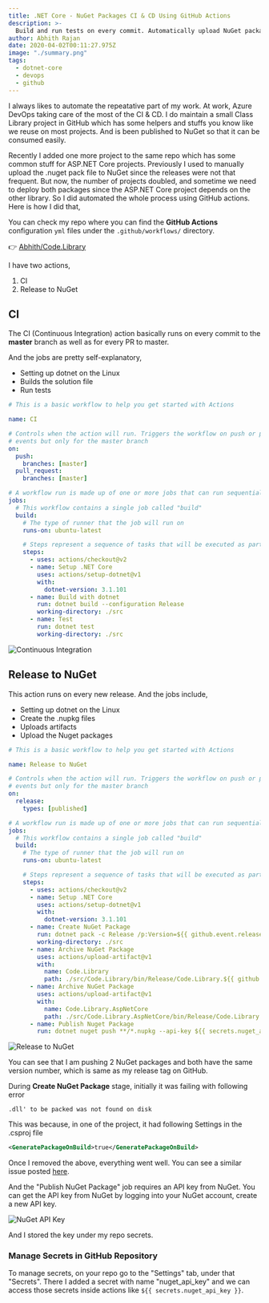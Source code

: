 ```yaml
---
title: .NET Core - NuGet Packages CI & CD Using GitHub Actions
description: >-
  Build and run tests on every commit. Automatically upload NuGet packages on every release. All using GitHub actions for your .NET Core Class Libraries.
author: Abhith Rajan
date: 2020-04-02T00:11:27.975Z
image: "./summary.png"
tags:
  - dotnet-core
  - devops
  - github
---
```


I always likes to automate the repeatative part of my work. At work, Azure DevOps taking care of the most of the CI & CD. I do maintain a small Class Library project in GitHub which has some helpers and stuffs you know like we reuse on most projects. And is been published to NuGet so that it can be consumed easily.

Recently I added one more project to the same repo which has some common stuff for ASP.NET Core projects. Previously I used to manually upload the .nuget pack file to NuGet since the releases were not that frequent. But now, the number of projects doubled, and sometime we need to deploy both packages since the ASP.NET Core project depends on the other library. So I did automated the whole process using GitHub actions. Here is how I did that,

You can check my repo where you can find the **GitHub Actions** configuration `yml` files under the `.github/workflows/` directory.

:point_right: [Abhith/Code.Library](https://github.com/Abhith/Code.Library)

I have two actions,

1. CI
2. Release to NuGet

## CI

The CI (Continuous Integration) action basically runs on every commit to the **master** branch as well as for every PR to master.

And the jobs are pretty self-explanatory,

- Setting up dotnet on the Linux
- Builds the solution file
- Run tests

```yml
# This is a basic workflow to help you get started with Actions

name: CI

# Controls when the action will run. Triggers the workflow on push or pull request
# events but only for the master branch
on:
  push:
    branches: [master]
  pull_request:
    branches: [master]

# A workflow run is made up of one or more jobs that can run sequentially or in parallel
jobs:
  # This workflow contains a single job called "build"
  build:
    # The type of runner that the job will run on
    runs-on: ubuntu-latest

    # Steps represent a sequence of tasks that will be executed as part of the job
    steps:
      - uses: actions/checkout@v2
      - name: Setup .NET Core
        uses: actions/setup-dotnet@v1
        with:
          dotnet-version: 3.1.101
      - name: Build with dotnet
        run: dotnet build --configuration Release
        working-directory: ./src
      - name: Test
        run: dotnet test
        working-directory: ./src
```

![Continuous Integration](../../static/img/blog/dotnet-core-nuget-packages-ci-cd-using-github-actions/CI.png)

## Release to NuGet

This action runs on every new release. And the jobs include,

- Setting up dotnet on the Linux
- Create the .nupkg files
- Uploads artifacts
- Upload the Nuget packages

```yml
# This is a basic workflow to help you get started with Actions

name: Release to NuGet

# Controls when the action will run. Triggers the workflow on push or pull request
# events but only for the master branch
on:
  release:
    types: [published]

# A workflow run is made up of one or more jobs that can run sequentially or in parallel
jobs:
  # This workflow contains a single job called "build"
  build:
    # The type of runner that the job will run on
    runs-on: ubuntu-latest

    # Steps represent a sequence of tasks that will be executed as part of the job
    steps:
      - uses: actions/checkout@v2
      - name: Setup .NET Core
        uses: actions/setup-dotnet@v1
        with:
          dotnet-version: 3.1.101
      - name: Create NuGet Package
        run: dotnet pack -c Release /p:Version=${{ github.event.release.tag_name }} /p:PackageReleaseNotes="See https://github.com/Abhith/Code.Library/releases/tag/${{ github.event.release.tag_name }}"
        working-directory: ./src
      - name: Archive NuGet Package
        uses: actions/upload-artifact@v1
        with:
          name: Code.Library
          path: ./src/Code.Library/bin/Release/Code.Library.${{ github.event.release.tag_name }}.nupkg
      - name: Archive NuGet Package
        uses: actions/upload-artifact@v1
        with:
          name: Code.Library.AspNetCore
          path: ./src/Code.Library.AspNetCore/bin/Release/Code.Library.AspNetCore.${{ github.event.release.tag_name }}.nupkg
      - name: Publish Nuget Package
        run: dotnet nuget push **/*.nupkg --api-key ${{ secrets.nuget_api_key }} --source https://api.nuget.org/v3/index.json --no-symbols true
```

![Release to NuGet](../../static/img/blog/dotnet-core-nuget-packages-ci-cd-using-github-actions/release.png)

You can see that I am pushing 2 NuGet packages and both have the same version number, which is same as my release tag on GitHub.

During **Create NuGet Package** stage, initially it was failing with following error

```
.dll' to be packed was not found on disk
```

This was because, in one of the project, it had following Settings in the .csproj file

```xml
<GeneratePackageOnBuild>true</GeneratePackageOnBuild>
```

Once I removed the above, everything went well. You can see a similar issue posted [here](https://github.com/dotnet/sdk/issues/10335).

And the "Publish NuGet Package" job requires an API key from NuGet. You can get the API key from NuGet by logging into your NuGet account, create a new API key.

![NuGet API Key](../../static/img/blog/dotnet-core-nuget-packages-ci-cd-using-github-actions/NuGet-keys.png)

And I stored the key under my repo secrets.

### Manage Secrets in GitHub Repository

To manage secrets, on your repo go to the "Settings" tab, under that "Secrets". There I added a secret with name "nuget_api_key" and we can access those secrets inside actions like `${{ secrets.nuget_api_key }}`.
